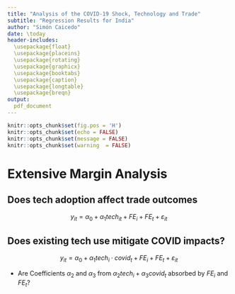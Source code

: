 ```yaml
---
title: "Analysis of the COVID-19 Shock, Technology and Trade"
subtitle: "Regression Results for India"
author: "Simón Caicedo"
date: \today
header-includes:
  \usepackage{float}
  \usepackage{placeins}
  \usepackage{rotating}
  \usepackage{graphicx}
  \usepackage{booktabs}
  \usepackage{caption}
  \usepackage{longtable}
  \usepackage{breqn}
output:
  pdf_document
---
```


```r
knitr::opts_chunk$set(fig.pos = 'H')
knitr::opts_chunk$set(echo = FALSE)
knitr::opts_chunk$set(message = FALSE)
knitr::opts_chunk$set(warning  = FALSE)
```



# Extensive Margin Analysis 

## Does tech adoption affect trade outcomes 

$$y_{it} = \alpha_0 + \alpha_1 tech_{it} + FE_{i} + FE_{t} + \varepsilon_{it}$$

## Does existing tech use mitigate COVID impacts?

$$y_{it} = \alpha_0 + \alpha_1 tech_{i}\cdot covid_t + FE_{i} + FE_{t} + \varepsilon_{it}$$

* Are Coefficients $\alpha_2$ and $\alpha_3$ from $\alpha_2 tech_i + \alpha_3 covid_t$ absorbed by $FE_i$ and $FE_t$?





